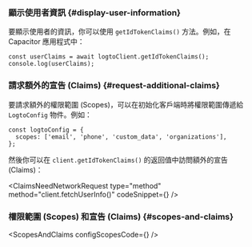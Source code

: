 

### 顯示使用者資訊 \{#display-user-information}

要顯示使用者的資訊，你可以使用 `getIdTokenClaims()` 方法。例如，在 Capacitor 應用程式中：

```tsx
const userClaims = await logtoClient.getIdTokenClaims();
console.log(userClaims);
```

### 請求額外的宣告 (Claims) \{#request-additional-claims}

<FindUserInfoMissing method="client.getIdTokenClaims()" />

<ScopesAndClaimsIntroduction />

要請求額外的權限範圍 (Scopes)，可以在初始化客戶端時將權限範圍傳遞給 `LogtoConfig` 物件。例如：

```tsx
const logtoConfig = {
  scopes: ['email', 'phone', 'custom_data', 'organizations'],
};
```

然後你可以在 `client.getIdTokenClaims()` 的返回值中訪問額外的宣告 (Claims)：

<ClaimsNeedNetworkRequest
  type="method"
  method="client.fetchUserInfo()"
  codeSnippet={<FetchUserinfoCode />}
/>

### 權限範圍 (Scopes) 和宣告 (Claims) \{#scopes-and-claims}

<ScopesAndClaims configScopesCode={<ScopesAndClaimsCode />} />
